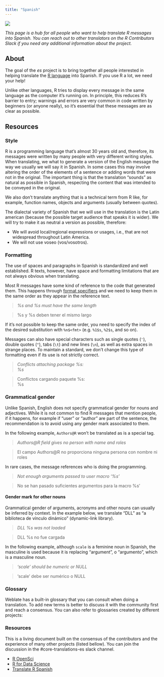 ```yaml
---
title: "Spanish"
---
```


[![](https://translate.rx.studio/widgets/r-project/es/svg-badge.svg?native=1){fig-align="left" fig-alt="translation status"}](https://translate.rx.studio/languages/es/r-project/)

_This page is a hub for all people who want to help translate R messages into Spanish. You 
can reach out to other translators on the R Contributors Slack if you need any additional information about the project._

## About

The goal of the _es_ project is to bring together all people interested in helping translate the [R 
language](https://en.wikipedia.org/wiki/R_(programming_language)) into Spanish. If you use R a lot, we need your help!

Unlike other languages, R tries to display every message in the same language as the computer it's running on. 
In principle, this reduces R's barrier to entry; warnings and errors are very common in code written by beginners (or anyone really), so it's essential that these messages are as clear as possible.

## Resources

### Style

R is a programming language that's almost 30 years old and, therefore, its messages were written by many people with very different writing styles. 
When translating, we what to generate a version of the English message the way we usually we will say it in Spanish. 
In some cases this may involve altering the order of the elements of a sentence or adding words that were not in the original. The important thing is that the translation "sounds" as natural as possible in Spanish, respecting the content that was intended to be conveyed in the original.

We also don't translate anything that is a technical term from R like, for example, function names, objects and arguments (usually between quotes).

The dialectal variety of Spanish that we will use in the translation is the Latin american (because the possible target audience that speaks it is wider). We will try to make it as neutral a version as possible, therefore:

* We will avoid local/regional expressions or usages, i.e., that are not widespread throughout Latin America.
* We will not use voseo (vos/vosotros).

### Formatting

The use of spaces and paragraphs in Spanish is standardized and well established. R texts, however, have space and 
formatting limitations that are not always obvious when translating.

Most R messages have some kind of reference to the code that generated them. This happens through [format 
specifiers](https://cplusplus.com/reference/cstdio/printf/) and we need to keep them in the same order as they appear in 
the reference text.

> _%s and %s must have the same length_

> %s y %s deben tener el mismo largo

If it's not possible to keep the same order, you need to specify the index of the desired substitution with `%n$<fmt>` 
(e.g. `%1$s`, `%2$s`, and so on).

Messages can also have special characters such as single quotes (`'`), double quotes (`"`), tabs (`\t`) and new lines 
(`\n`), as well as extra spaces in strange places. To maintain a standard, we don't change this type of formatting even 
if its use is not strictly correct.

> _Conflicts attaching package %s:<br>%s_

> Conflictos cargando paquete %s:<br>%s

### Grammatical gender

Unlike Spanish, English does not specify grammatical gender for nouns and adjectives. While it is not common to find R messages that mention people, if it happens, for example if "user" or "author" are part of the sentence, the recommendation is to avoid using any gender mark associated to them. 

In the following example, `Authors@R` won't be translated as is a special tag.

> _Authors@R field gives no person with name and roles_

> El campo Authors@R no proporciona ninguna persona con nombre ni roles

In rare cases, the message references who is doing the programming. 

> _Not enough arguments passed to user macro '%s'_

> No se han pasado suficientes argumentos para la macro %s'

#### Gender mark for other nouns

Grammatical gender of arguments, acronyms and other nouns can usually be inferred by context. In the example below, we 
translate "DLL" as "a biblioteca de vínculo dinámico" (dynamic-link library).

> _DLL %s was not loaded_

> DLL %s no fue cargada

In the following example, although `scale` is a feminine noun in Spanish, the masculine is used because it is replacing 
"argument", o "argumento", which is a masculine noun.

> _'scale' should be numeric or NULL_

> 'scale' debe ser numérico o NULL

### Glossary

Weblate has a built-in glossary that you can consult when doing a translation. To add new terms is better to discuss it 
with the community first and reach a consensus. You can also refer to glossaries created by different projects:

### Resources 

This is a living document built on the consensus of the contributors and the experience of many other projects (listed bellow). You can join the discussion in the #core-translations-es slack channel.

* [R OpenSci](https://github.com/ropensci-review-tools/glossary/blob/master/glossary.csv)
* [R for Data Science](https://github.com/cienciadedatos/documentacion-traduccion-r4ds/blob/master/orientaciones-traduccion.md)
* [Translate R Spanish](https://github.com/angelasanzo/TranslateR_Spanish/)

